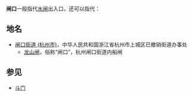'''闸口'''一般指代[[水闸|水闸]]出入口，还可以指代：
{{维基词典|闸口}}
==地名==
{{PRC admin/disambig|42/10/22/103|45/05/21/105|43/07/23/214|32/08/12/004}}
*[[闸口街道_(杭州市)|闸口街道 (杭州市)]]，中华人民共和国浙江省杭州市上城区已撤销街道办事处
**[[龙山闸|龙山闸]]，俗称“闸口”，杭州闸口街道内船闸
==参见==
*[[斗门|斗门]]
{{消歧义|cat=二字中国地名消歧义}}
